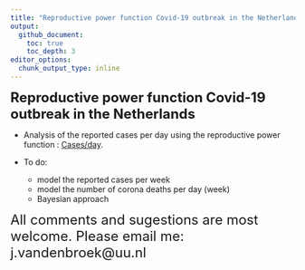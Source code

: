 ```yaml
---
title: "Reproductive power function Covid-19 outbreak in the Netherlands"
output:
  github_document:
    toc: true
    toc_depth: 3
editor_options: 
  chunk_output_type: inline
---
```


<font size="5"> **Reproductive power function Covid-19 outbreak in the Netherlands**</font> 

- Analysis of the reported cases per day using the reproductive power function : [Cases/day](cases_day.html).


- To do:
    - model the reported cases per week
    - model the number of corona deaths per day (week)
    - Bayesian approach 


<font size="5"> 
All comments and sugestions are most welcome. Please email me: 
j.vandenbroek@uu.nl</font> 
